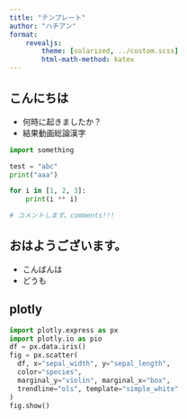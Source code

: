 ```yaml
---
title: "テンプレート"
author: "ハチアン"
format:
    revealjs:
        theme: [solarized, ../custom.scss]
        html-math-method: katex
---
```


## こんにちは

- 何時に起きましたか？
- 結果動画総論漢字

```python
import something

test = "abc"
print("aaa")

for i in [1, 2, 3]:
    print(i ** i)

# コメントします。comments!!!
```

## おはようございます。

- こんばんは
- どうも

\begin{gather*}
a_1=b_1+c_1\\
a_2=b_2+c_2-d_2+e_2
\end{gather*}

\begin{align}
a_{11}& =b_{11}&
  a_{12}& =b_{12}\\
a_{21}& =b_{21}&
  a_{22}& =b_{22}+c_{22}
\end{align}

## plotly
```python
import plotly.express as px
import plotly.io as pio
df = px.data.iris()
fig = px.scatter(
  df, x="sepal_width", y="sepal_length", 
  color="species", 
  marginal_y="violin", marginal_x="box", 
  trendline="ols", template="simple_white"
)
fig.show()
```
